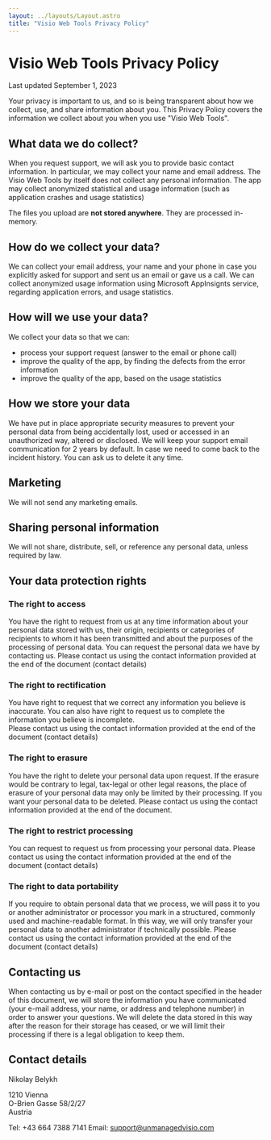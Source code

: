 ```yaml
---
layout: ../layouts/Layout.astro
title: "Visio Web Tools Privacy Policy"
---
```


# Visio Web Tools Privacy Policy

Last updated September 1, 2023

Your privacy is important to us, and so is being transparent about how we collect, use, and share information about you. 
This Privacy Policy covers the information we collect about you when you use "Visio Web Tools".

## What data we do collect?

When you request support, we will ask you to provide basic contact information. In particular, we may collect your name and email address. The Visio Web Tools by itself does not collect any personal information. 
The app may collect anonymized statistical and usage information (such as application crashes and usage statistics)

The files you upload are **not stored anywhere**. They are processed in-memory.

## How do we collect your data?
We can collect your email address, your name and your phone in case you explicitly asked for support and sent us an email or gave us a call.
We can collect anonymized usage information using Microsoft AppInsignts service, regarding application errors, and usage statistics.

## How will we use your data?
We collect your data so that we can:
- process your support request (answer to the email or phone call)
- improve the quality of the app, by finding the defects from the error information
- improve the quality of the app, based on the usage statistics

## How we store your data
We have put in place appropriate security measures to prevent your personal data from being accidentally lost, 
used or accessed in an unauthorized way, altered or disclosed. We will keep your support email communication for 2 years by default. 
In case we need to come back to the incident history. You can ask us to delete it any time.

## Marketing
We will not send any marketing emails.

## Sharing personal information
We will not share, distribute, sell, or reference any personal data, unless required by law.

## Your data protection rights

### The right to access
You have the right to request from us at any time information about your personal data stored with us, 
their origin, recipients or categories of recipients to whom it has been transmitted and about the purposes of the processing of personal data. 
You can request the personal data we have by contacting us. Please contact us using the contact information provided at the end of the document (contact details)

### The right to rectification
You have right to request that we correct any information you believe is inaccurate. 
You can also have right to request us to complete the information you believe is incomplete.  
Please contact us using the contact information provided at the end of the document (contact details)

### The right to erasure
You have the right to delete your personal data upon request. If the erasure would be contrary to legal, tax-legal or other legal reasons, 
the place of erasure of your personal data may only be limited by their processing. If you want your personal data to be deleted. 
Please contact us using the contact information provided at the end of the document.

### The right to restrict processing
You can request to request us from processing your personal data. Please contact us using the contact information provided at the end of the document (contact details)

### The right to data portability
If you require to obtain personal data that we process, we will pass it to you or another administrator or processor 
you mark in a structured, commonly used and machine-readable format. In this way, we will only transfer your personal data to another administrator if technically possible. 
Please contact us using the contact information provided at the end of the document (contact details)

## Contacting us

When contacting us by e-mail or post on the contact specified in the header of this document, we will store the information 
you have communicated (your e-mail address, your name, or address and telephone number) in order to answer your questions.
We will delete the data stored in this way after the reason for their storage has ceased, or we will limit their processing if there is a legal obligation to keep them.

## Contact details

Nikolay Belykh

1210 Vienna  
O-Brien Gasse 58/2/27  
Austria

Tel: +43 664 7388 7141
Email: support@unmanagedvisio.com

